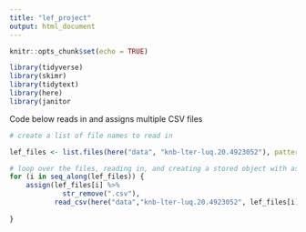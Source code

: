 ```yaml
---
title: "lef_project"
output: html_document
---
```


```r
knitr::opts_chunk$set(echo = TRUE)

library(tidyverse)
library(skimr)
library(tidytext)
library(here)
library(janitor
```

Code below reads in and assigns multiple CSV files
```r
# create a list of file names to read in

lef_files <- list.files(here("data", "knb-lter-luq.20.4923052"), pattern = "*.csv")

# loop over the files, reading in, and creating a stored object with assign
for (i in seq_along(lef_files)) {
    assign(lef_files[i] %>%
             str_remove(".csv"),
           read_csv(here("data","knb-lter-luq.20.4923052", lef_files[i])))
  
}


```